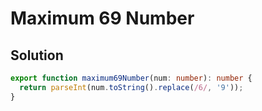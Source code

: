 # Maximum 69 Number

## Solution

```typescript filename="solution.ts" copy
export function maximum69Number(num: number): number {
  return parseInt(num.toString().replace(/6/, '9'));
}
```
